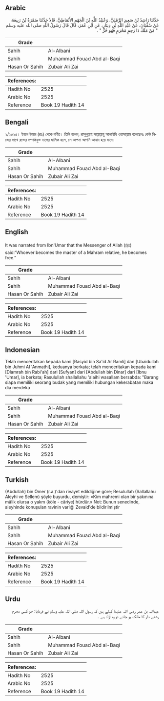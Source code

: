 ## Arabic


<div dir="rtl" lang="ar" style={{fontSize:'larger',backgroundColor:'#f8f9fa',padding:20}}>
حَدَّثَنَا رَاشِدُ بْنُ سَعِيدٍ الرَّمْلِيُّ، وَعُبَيْدُ اللَّهِ بْنُ الْجَهْمِ الأَنْمَاطِيُّ، قَالاَ حَدَّثَنَا ضَمْرَةُ بْنُ رَبِيعَةَ، عَنْ سُفْيَانَ، عَنْ عَبْدِ اللَّهِ بْنِ دِينَارٍ، عَنِ ابْنِ عُمَرَ، قَالَ قَالَ رَسُولُ اللَّهِ صلى الله عليه وسلم ‏ "‏ مَنْ مَلَكَ ذَا رَحِمٍ مَحْرَمٍ فَهُوَ حُرٌّ ‏"‏ ‏.‏
</div>
<div style={{backgroundColor:'#f8f9fa',padding:20, marginBottom: 10}}><table> <thead> <tr> <th>Grade</th> <th></th> </tr> </thead> <tbody> <tr><td>Sahih</td><td>Al-Albani</td></tr><tr><td>Sahih</td><td>Muhammad Fouad Abd al-Baqi</td></tr><tr><td>Hasan Or Sahih</td><td>Zubair Ali Zai</td></tr></tbody></table><table> <thead> <tr> <th>References:</th> <th></th> </tr> </thead> <tbody><tr><td>Hadith No</td><td>2525</td></tr><tr><td>Arabic No</td><td>2525</td></tr><tr><td>Reference</td><td>Book 19 Hadith 14</td></tr></tbody></table></div>

## Bengali


<div dir="ltr" lang="bn" style={{fontSize:'larger',backgroundColor:'#f8f9fa',padding:20}}>
২/২৫২৫। ইবনে উমার (রাঃ) থেকে বর্ণিত। তিনি বলেন, রাসূলুল্লাহ সাল্লাল্লাহু আলাইহি ওয়াসাল্লাম বলেছেনঃ কেউ নিজের সাথে রক্তের সম্পর্কযুক্ত দাসের মালিক হলে, সে আপনা আপনি আযাদ হয়ে যাবে।
</div>
<div style={{backgroundColor:'#f8f9fa',padding:20, marginBottom: 10}}><table> <thead> <tr> <th>Grade</th> <th></th> </tr> </thead> <tbody> <tr><td>Sahih</td><td>Al-Albani</td></tr><tr><td>Sahih</td><td>Muhammad Fouad Abd al-Baqi</td></tr><tr><td>Hasan Or Sahih</td><td>Zubair Ali Zai</td></tr></tbody></table><table> <thead> <tr> <th>References:</th> <th></th> </tr> </thead> <tbody><tr><td>Hadith No</td><td>2525</td></tr><tr><td>Arabic No</td><td>2525</td></tr><tr><td>Reference</td><td>Book 19 Hadith 14</td></tr></tbody></table></div>

## English


<div dir="ltr" lang="en" style={{fontSize:'larger',backgroundColor:'#f8f9fa',padding:20}}>
It was narrated from Ibn'Umar that the Messenger of Allah (ﷺ) said:“Whoever becomes the master of a Mahram relative, he becomes free.”
</div>
<div style={{backgroundColor:'#f8f9fa',padding:20, marginBottom: 10}}><table> <thead> <tr> <th>Grade</th> <th></th> </tr> </thead> <tbody> <tr><td>Sahih</td><td>Al-Albani</td></tr><tr><td>Sahih</td><td>Muhammad Fouad Abd al-Baqi</td></tr><tr><td>Hasan Or Sahih</td><td>Zubair Ali Zai</td></tr></tbody></table><table> <thead> <tr> <th>References:</th> <th></th> </tr> </thead> <tbody><tr><td>Hadith No</td><td>2525</td></tr><tr><td>Arabic No</td><td>2525</td></tr><tr><td>Reference</td><td>Book 19 Hadith 14</td></tr></tbody></table></div>

## Indonesian


<div dir="ltr" lang="id" style={{fontSize:'larger',backgroundColor:'#f8f9fa',padding:20}}>
Telah menceritakan kepada kami [Rasyid bin Sa'id Ar Ramli] dan [Ubaidullah bin Juhmi Al 'Anmathi], keduanya berkata; telah menceritakan kepada kami [Dlamrah bin Rabi'ah] dari [Sufyan] dari [Abdullah bin Dinar] dari [Ibnu 'Umar], ia berkata; Rasulullah shallallahu 'alaihi wasallam bersabda: "Barang siapa memiliki seorang budak yang memiliki hubungan kekerabatan maka dia merdeka
</div>
<div style={{backgroundColor:'#f8f9fa',padding:20, marginBottom: 10}}><table> <thead> <tr> <th>Grade</th> <th></th> </tr> </thead> <tbody> <tr><td>Sahih</td><td>Al-Albani</td></tr><tr><td>Sahih</td><td>Muhammad Fouad Abd al-Baqi</td></tr><tr><td>Hasan Or Sahih</td><td>Zubair Ali Zai</td></tr></tbody></table><table> <thead> <tr> <th>References:</th> <th></th> </tr> </thead> <tbody><tr><td>Hadith No</td><td>2525</td></tr><tr><td>Arabic No</td><td>2525</td></tr><tr><td>Reference</td><td>Book 19 Hadith 14</td></tr></tbody></table></div>

## Turkish


<div dir="ltr" lang="tr" style={{fontSize:'larger',backgroundColor:'#f8f9fa',padding:20}}>
(Abdullah) bin Ömer (r.a.)'dan rivayet edildiğine göre; Resulullah (Sallallahu Aleyhi ve Sellem) şöyle buyurdu, demiştir: «Kim mahremi olan bir yakınına mâlik olursa o yakm (köle - câriye) hürdür.» Not: Bunun senedinde, aleyhinde konuşulan ravinin varlığı Zevaid'de bildirilmiştir
</div>
<div style={{backgroundColor:'#f8f9fa',padding:20, marginBottom: 10}}><table> <thead> <tr> <th>Grade</th> <th></th> </tr> </thead> <tbody> <tr><td>Sahih</td><td>Al-Albani</td></tr><tr><td>Sahih</td><td>Muhammad Fouad Abd al-Baqi</td></tr><tr><td>Hasan Or Sahih</td><td>Zubair Ali Zai</td></tr></tbody></table><table> <thead> <tr> <th>References:</th> <th></th> </tr> </thead> <tbody><tr><td>Hadith No</td><td>2525</td></tr><tr><td>Arabic No</td><td>2525</td></tr><tr><td>Reference</td><td>Book 19 Hadith 14</td></tr></tbody></table></div>

## Urdu


<div dir="rtl" lang="ur" style={{fontSize:'larger',backgroundColor:'#f8f9fa',padding:20}}>
عبداللہ بن عمر رضی اللہ عنہما کہتے ہیں کہ رسول اللہ صلی اللہ علیہ وسلم نے فرمایا: جو کسی محرم رشتے دار کا مالک ہو جائے تو وہ آزاد ہے ۔
</div>
<div style={{backgroundColor:'#f8f9fa',padding:20, marginBottom: 10}}><table> <thead> <tr> <th>Grade</th> <th></th> </tr> </thead> <tbody> <tr><td>Sahih</td><td>Al-Albani</td></tr><tr><td>Sahih</td><td>Muhammad Fouad Abd al-Baqi</td></tr><tr><td>Hasan Or Sahih</td><td>Zubair Ali Zai</td></tr></tbody></table><table> <thead> <tr> <th>References:</th> <th></th> </tr> </thead> <tbody><tr><td>Hadith No</td><td>2525</td></tr><tr><td>Arabic No</td><td>2525</td></tr><tr><td>Reference</td><td>Book 19 Hadith 14</td></tr></tbody></table></div>
